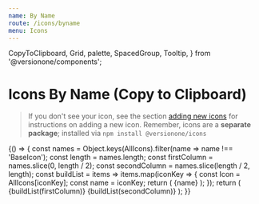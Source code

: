 ```yaml
---
name: By Name
route: /icons/byname
menu: Icons
---
```


  CopyToClipboard,
  Grid,
  palette,
  SpacedGroup,
  Tooltip,
} from '@versionone/components';

# Icons By Name (Copy to Clipboard)

> If you don't see your icon, see the section [adding new icons](/icons#adding-new-icons) for instructions on adding a new icon.
> Remember, icons are a **separate package**; installed via `npm install @versionone/icons`

<Playground>
  {() => {
    const names = Object.keys(AllIcons).filter(name => name !== 'BaseIcon');
    const length = names.length;
    const firstColumn = names.slice(0, length / 2);
    const secondColumn = names.slice(length / 2, length);
    const buildList = items =>
      items.map(iconKey => {
        const Icon = AllIcons[iconKey];
        const name = iconKey;
        return (
          <SpacedGroup key={iconKey} center>
            <Icon />
            <CopyToClipboard text={iconKey}>
              <span style={{ cursor: 'pointer' }}>{name}</span>
            </CopyToClipboard>
          </SpacedGroup>
        );
      });
    return (
      <Grid>
        <SpacedGroup direction="vertical" xs={2}>
          {buildList(firstColumn)}
        </SpacedGroup>
        <SpacedGroup direction="vertical" xs={2}>
          {buildList(secondColumn)}
        </SpacedGroup>
      </Grid>
    );
  }}
</Playground>
